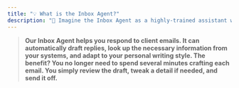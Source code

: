 ```yaml
---
title: "💡 What is the Inbox Agent?"
description: "🧠 Imagine the Inbox Agent as a highly-trained assistant who knows your tools, mimics your voice, and is always ready with a first draft."
---
```


> **Our Inbox Agent helps you respond to client emails. It can automatically draft replies, look up the necessary information from your systems, and adapt to your personal writing style. The benefit? You no longer need to spend several minutes crafting each email. You simply review the draft, tweak a detail if needed, and send it off.**